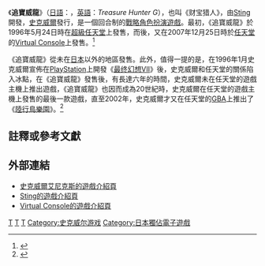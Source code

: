 {{noteTA
|G1=Games
|1=zh-cn:追宝猎人; zh-tw:追寶威龍;
}}
{{Infobox VG
| title = 追寶威龍
| japanese = トレジャーハンターG
| image = File:TreasureHunterG boxart.jpg
|caption = 游戏封面
| developer = [[Sting_(遊戲公司)|Sting]]
| publisher = [[史克威爾|史克威爾]]
| composer = [[崎元仁|崎元仁]]<br />[[岩田匡治|岩田匡治]]
| engine =
| released = '''超級任天堂'''{{Vgrelease|JP|1996年5月24日}}'''Virtual Console'''{{Vgrelease|JP|2007年12月25日}}
| genre = [[戰略角色扮演遊戲|戰略角色扮演遊戲]]
| modes = [[單人遊戲|單人遊戲]]
| platforms = [[超級任天堂|超級任天堂]]、[[Virtual_Console|Virtual Console]]
}}

《'''追寶威龍'''》（[[日語|日語]]：{{lang|ja|トレジャーハンターG}}，[[英語|英語]]：''Treasure Hunter G''），也叫《财宝猎人》，由[[Sting_(遊戲公司)|Sting]]開發，[[史克威爾|史克威爾]]發行，是一個回合制的[[戰略角色扮演遊戲|戰略角色扮演遊戲]]。最初，《追寶威龍》於1996年5月24日時在[[超級任天堂|超級任天堂]]上發售，而後，又在2007年12月25日時於[[任天堂|任天堂]]的[[Virtual_Console|Virtual Console]]上發售。<ref>{{cite web | title=トレジャーハンターG | url=http://www.nintendo.co.jp/wii/vc/vc_thg/index.html | work=Nintendo.co.jp | accessdate=2010-12-30}}</ref>

《追寶威龍》從未在[[日本|日本]]以外的地區發售。此外，值得一提的是，在1996年1月史克威爾宣佈在[[PlayStation|PlayStation]]上開發《[[最终幻想VII|最终幻想VII]]》後，史克威爾和任天堂的關係陷入冰點，在《追寶威龍》發售後，有長達六年的時間，史克威爾未在任天堂的遊戲主機上推出遊戲，《追寶威龍》也因而成為20世紀時，史克威爾在任天堂的遊戲主機上發售的最後一款遊戲，直至2002年，史克威爾才又在任天堂的[[Game_Boy_Advance|GBA]]上推出了《[[陸行鳥樂園|陸行鳥樂園]]》。<ref>{{Cite book | author = Rusel DeMaria | coauthor = Johnny L. Wilson | title = [[High_Score!:_The_Illustrated_History_of_Electronic_Games|High Score!: The Illustrated History of Electronic Games]] | origyear =April 2002 | url = | accessdate = 2007-06-02 | edition = 2nd edition | date = [[2004_in_video_gaming|2004]] | publisher = [[McGraw-Hill|McGraw-Hill Professional]] | location = | isbn = 0072231726 | oclc =  | chapter = Across the Pacific | quote = 24 May 1996: Square releases its last game for the Super Famicom, Treasure Hunter G. They will not release another game on a Nintendo system until 2002.| page = 382}}</ref>

==註釋或參考文獻==
<references/>

==外部連結==
*[http://www.square-enix.com/jp/archive/treasure_huntaer_g/ 史克威爾艾尼克斯的遊戲介紹頁]
*[http://www.sting.co.jp/www/THG/THG.html Sting的遊戲介紹頁]
*[http://www.nintendo.co.jp/wii/vc/vc_thg/index.html Virtual Console的遊戲介紹頁]

{{CVG-stub}}

[[Category:超级任天堂游戏|T]]
[[Category:1996年电子游戏|T]]
[[Category:战略角色扮演游戏|T]]
[[Category:史克威尔游戏|Category:史克威尔游戏]]
[[Category:日本獨佔電子遊戲|Category:日本獨佔電子遊戲]]